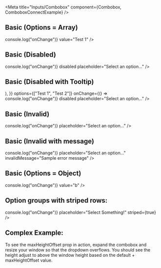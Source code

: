
<Meta title="Inputs/Combobox" component={Combobox, ComboboxConnectExample} />

## Basic (Options = Array)

<Canvas>
	<Story name="Options = Array">
		<div style={{ width: "90%", height: "125px" }}>
			<Combobox
				id="OptionsArray"
				inputHeight='s'
				options={["Test 1", "Test 2"]}
				onChange={() => console.log("onChange")}
				value="Test 1"
			/>
		</div>
	</Story>
</Canvas>

## Basic (Disabled)

<Canvas>
	<Story name="Disabled">
		<div style={{ width: "90%", height: "125px" }}>
			<Combobox
				id="Disabled"
				options={["Test 1", "Test 2"]}
				onChange={() => console.log("onChange")}
				disabled
				placeholder="Select an option..."
			/>
		</div>
	</Story>
</Canvas>

## Basic (Disabled with Tooltip)

<Canvas>
	<Story name="Disabled with tooltip">
		<div style={{ width: "90%", height: "125px" }}>
			<Combobox
				id="DisabledWithTooltip"
				container={{
					element: (
						<Tooltip
							content={"This combobox is disabled"}
							showDelay={300}
						/>
					),
				}}
				options={["Test 1", "Test 2"]}
				onChange={() => console.log("onChange")}
				disabled
				placeholder="Select an option..."
			/>
		</div>
	</Story>
</Canvas>

## Basic (Invalid)

<Canvas>
	<Story name="Invalid">
		<div style={{ width: "90%", height: "125px" }}>
			<Combobox
				id="Invalid"
				invalid
				options={["Test 1", "Test 2"]}
				onChange={() => console.log("onChange")}
				placeholder="Select an option..."
			/>
		</div>
	</Story>
</Canvas>

## Basic (Invalid with message)

<Canvas>
	<Story name="Invalid with message">
		<div style={{ width: "90%", height: "125px" }}>
			<Combobox
				id="InvalidWithMessage"
				invalid
				options={["Test 1", "Test 2"]}
				onChange={() => console.log("onChange")}
				placeholder="Select an option..."
				invalidMessage="Sample error message"
			/>
		</div>
	</Story>
</Canvas>

## Basic (Options = Object)

<Canvas>
	<Story name="Options = Object">
		<div style={{ width: "90%", height: "125px" }}>
			<Combobox
				id="OptionsObject"
				options={{
					a: "Example A",
					b: "Example B",
				}}
				onChange={() => console.log("onChange")}
				value="b"
			/>
		</div>
	</Story>
</Canvas>

## Option groups with striped rows:

<Canvas>
	<Story name="Striped">
		<div style={{ width: "90%", height: "500px" }}>
			<Combobox
				id="OptionGroupsStriped"
				optionGroups={{
					separate: {
						label: "Separate Items",
					},
					active: {
						label: "Active Items",
						linkText: "Learn More",
						href: " ",
					},
					inactive: {
						label: "Inactive Items",
					},
				}}
				options={{
					a: {
						label: "Item A",
						optionGroup: "active",
					},
					b: {
						disabled: true,
						label: "Item B",
						optionGroup: "inactive",
						secondaryText: "(deactivated)",
					},
					c: {
						label: "Item C",
						optionGroup: "active",
					},
					d: {
						label: "Item D",
						optionGroup: "active",
					},
					e: {
						label: "Item E",
						optionGroup: "active",
					},
					f: {
						label: "Item F",
						optionGroup: "separate",
					},
					g: {
						label: "Item G",
						optionGroup: "separate",
					},
					h: {
						label: "Item H",
						optionGroup: "separate",
					},
				}}
				onChange={() => console.log("onChange")}
				placeholder="Select Something!"
				striped={true}
			/>
		</div>
	</Story>
</Canvas>

## Complex Example:

To see the maxHeightOffset prop in action, expand the combobox and resize your window so that the dropdown overflows. You should see the height adjust to above the window height based on the default + maxHeightOffset value.

<Canvas>
	<Story name="Connect">
		<div style={{ width: "90%", height: "660px" }}>
			<ComboboxConnectExample />
		</div>
	</Story>
</Canvas>
